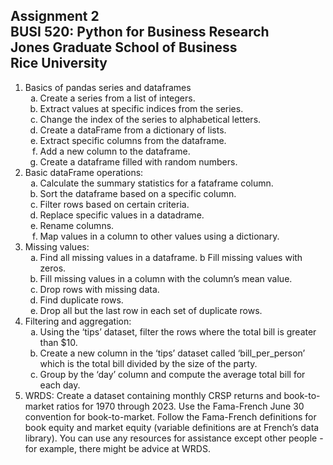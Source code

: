 ## Assignment 2<br>BUSI 520: Python for Business Research<br>Jones Graduate School of Business<br>Rice University<br>



1. Basics of pandas series and dataframes
   a. Create a series from a list of integers.
   b. Extract values at specific indices from the series.
   c. Change the index of the series to alphabetical letters.
   d. Create a dataFrame from a dictionary of lists.
   e. Extract specific columns from the dataframe.
   f. Add a new column to the dataframe.
   g. Create a dataframe filled with random numbers.

2. Basic dataFrame operations:
   a. Calculate the summary statistics for a fataframe column.
   b. Sort the dataframe based on a specific column.
   c. Filter rows based on certain criteria.
   d. Replace specific values in a datadrame.
   e. Rename columns.
   f. Map values in a column to other values using a dictionary.

3. Missing values:
   a. Find all missing values in a dataframe.
   b Fill missing values with zeros.
   c. Fill missing values in a column with the column's mean value.
   d. Drop rows with missing data.
   e. Find duplicate rows.
   f. Drop all but the last row in each set of duplicate rows.

4. Filtering and aggregation:
   a. Using the 'tips' dataset, filter the rows where the total bill is greater than $10.
   b. Create a new column in the 'tips' dataset called 'bill_per_person' which is the total bill divided by the size of the party.
   c. Group by the 'day' column and compute the average total bill for each day.

5. WRDS:
   Create a dataset containing monthly CRSP returns and book-to-market ratios for 1970 through 2023.  Use the Fama-French June 30 convention for book-to-market.  Follow the Fama-French definitions for book equity and market equity (variable definitions are at French's data library).  You can use any resources for assistance except other people - for example, there might be advice at WRDS.